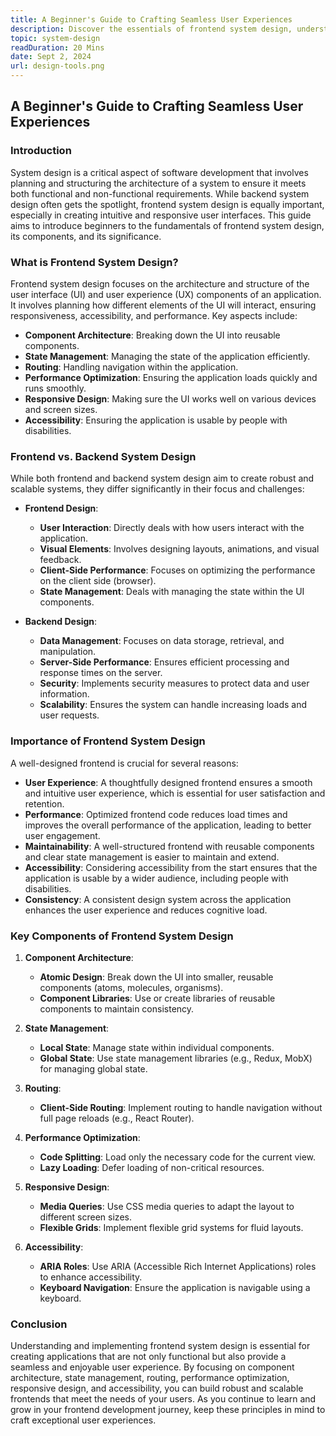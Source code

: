 ```yaml
---
title: A Beginner's Guide to Crafting Seamless User Experiences
description: Discover the essentials of frontend system design, understand its unique challenges compared to backend design, and learn why a well-structured frontend is crucial for delivering exceptional user experiences..
topic: system-design
readDuration: 20 Mins
date: Sept 2, 2024
url: design-tools.png
---
```


## **A Beginner's Guide to Crafting Seamless User Experiences**

### **Introduction**

System design is a critical aspect of software development that involves planning and structuring the architecture of a system to ensure it meets both functional and non-functional requirements. While backend system design often gets the spotlight, frontend system design is equally important, especially in creating intuitive and responsive user interfaces. This guide aims to introduce beginners to the fundamentals of frontend system design, its components, and its significance.

### **What is Frontend System Design?**

Frontend system design focuses on the architecture and structure of the user interface (UI) and user experience (UX) components of an application. It involves planning how different elements of the UI will interact, ensuring responsiveness, accessibility, and performance. Key aspects include:

- **Component Architecture**: Breaking down the UI into reusable components.
- **State Management**: Managing the state of the application efficiently.
- **Routing**: Handling navigation within the application.
- **Performance Optimization**: Ensuring the application loads quickly and runs smoothly.
- **Responsive Design**: Making sure the UI works well on various devices and screen sizes.
- **Accessibility**: Ensuring the application is usable by people with disabilities.

### **Frontend vs. Backend System Design**

While both frontend and backend system design aim to create robust and scalable systems, they differ significantly in their focus and challenges:

- **Frontend Design**:

  - **User Interaction**: Directly deals with how users interact with the application.
  - **Visual Elements**: Involves designing layouts, animations, and visual feedback.
  - **Client-Side Performance**: Focuses on optimizing the performance on the client side (browser).
  - **State Management**: Deals with managing the state within the UI components.

- **Backend Design**:

  - **Data Management**: Focuses on data storage, retrieval, and manipulation.
  - **Server-Side Performance**: Ensures efficient processing and response times on the server.
  - **Security**: Implements security measures to protect data and user information.
  - **Scalability**: Ensures the system can handle increasing loads and user requests.

### **Importance of Frontend System Design**

A well-designed frontend is crucial for several reasons:

- **User Experience**: A thoughtfully designed frontend ensures a smooth and intuitive user experience, which is essential for user satisfaction and retention.
- **Performance**: Optimized frontend code reduces load times and improves the overall performance of the application, leading to better user engagement.
- **Maintainability**: A well-structured frontend with reusable components and clear state management is easier to maintain and extend.
- **Accessibility**: Considering accessibility from the start ensures that the application is usable by a wider audience, including people with disabilities.
- **Consistency**: A consistent design system across the application enhances the user experience and reduces cognitive load.

### **Key Components of Frontend System Design**

1. **Component Architecture**:

   - **Atomic Design**: Break down the UI into smaller, reusable components (atoms, molecules, organisms).
   - **Component Libraries**: Use or create libraries of reusable components to maintain consistency.

2. **State Management**:

   - **Local State**: Manage state within individual components.
   - **Global State**: Use state management libraries (e.g., Redux, MobX) for managing global state.

3. **Routing**:

   - **Client-Side Routing**: Implement routing to handle navigation without full page reloads (e.g., React Router).

4. **Performance Optimization**:

   - **Code Splitting**: Load only the necessary code for the current view.
   - **Lazy Loading**: Defer loading of non-critical resources.

5. **Responsive Design**:

   - **Media Queries**: Use CSS media queries to adapt the layout to different screen sizes.
   - **Flexible Grids**: Implement flexible grid systems for fluid layouts.

6. **Accessibility**:

   - **ARIA Roles**: Use ARIA (Accessible Rich Internet Applications) roles to enhance accessibility.
   - **Keyboard Navigation**: Ensure the application is navigable using a keyboard.

### **Conclusion**

Understanding and implementing frontend system design is essential for creating applications that are not only functional but also provide a seamless and enjoyable user experience. By focusing on component architecture, state management, routing, performance optimization, responsive design, and accessibility, you can build robust and scalable frontends that meet the needs of your users. As you continue to learn and grow in your frontend development journey, keep these principles in mind to craft exceptional user experiences.

